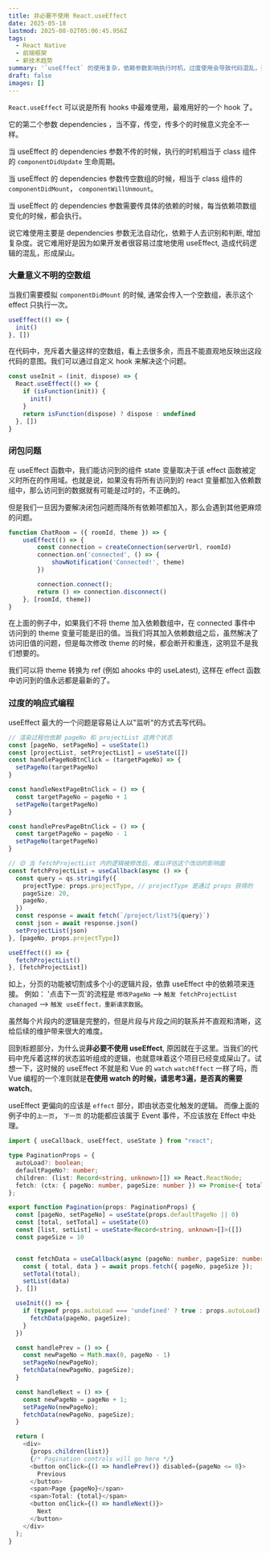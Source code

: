 ```yaml
---
title: 非必要不使用 React.useEffect
date: 2025-05-18
lastmod: 2025-08-02T05:06:45.956Z
tags:
  - React Native
  - 前端框架
  - 新技术趋势
summary: '`useEffect` 的使用复杂，依赖参数影响执行时机，过度使用会导致代码混乱，建议谨慎使用。'
draft: false
images: []
---
```


`React.useEffect` 可以说是所有 hooks 中最难使用，最难用好的一个 hook 了。

它的第二个参数 dependencies ，当不穿，传空，传多个的时候意义完全不一样。

当 useEffect 的 dependencies 参数不传的时候，执行的时机相当于 class 组件的 `componentDidUpdate` 生命周期。

当 useEffect 的 dependencies 参数传空数组的时候，相当于 class 组件的 `componentDidMount`， `componentWillUnmount`。

当 useEffect 的 dependencies 参数需要传具体的依赖的时候，每当依赖项数组变化的时候，都会执行。

说它难使用主要是 dependencies 参数无法自动化，依赖于人去识别和判断, 增加复杂度。说它难用好是因为如果开发者很容易过度地使用 useEffect, 造成代码逻辑的混乱，形成屎山。

### 大量意义不明的空数组

当我们需要模拟 `componentDidMount` 的时候, 通常会传入一个空数组，表示这个 effect 只执行一次。

```javascript
useEffect(() => {
  init()
}, [])
```

在代码中，充斥着大量这样的空数组，看上去很多余，而且不能直观地反映出这段代码的意图。我们可以通过自定义 hook 来解决这个问题。

```javascript
const useInit = (init, dispose) => {
  React.useEffect(() => {
    if (isFunction(init)) {
      init()
    }
    return isFunction(dispose) ? dispose : undefined
  }, [])
}
```

### 闭包问题

在 useEffect 函数中，我们能访问到的组件 state 变量取决于该 effect 函数被定义时所在的作用域。也就是说，如果没有将所有访问到的 react 变量都加入依赖数组中，那么访问到的数据就有可能是过时的，不正确的。

但是我们一旦因为要解决闭包问题而降所有依赖项都加入，那么会遇到其他更麻烦的问题。

```javascript
function ChatRoom = ({ roomId, theme }) => {
	useEffect(() => {
		const connection = createConnection(serverUrl, roomId)
		connection.on('connected', () => {
			showNotification('Connected!', theme)
		})

		connection.connect();
		return () => connection.disconnect()
	}, [roomId, theme])
}
```

在上面的例子中，如果我们不将 theme 加入依赖数组中，在 connected 事件中访问到的 theme 变量可能是旧的值。当我们将其加入依赖数组之后，虽然解决了访问旧值的问题，但是每次修改 theme 的时候，都会断开和重连，这明显不是我们想要的。

我们可以将 theme 转换为 ref (例如 ahooks 中的 useLatest), 这样在 effect 函数中访问到的值永远都是最新的了。

### 过度的响应式编程

useEffect 最大的一个问题是容易让人以"监听"的方式去写代码。

```typescript
// 渲染过程也依赖 pageNo 和 projectList 这两个状态
const [pageNo, setPageNo] = useState(1)
const [projectList, setProjectList] = useState([])
const handlePageNoBtnClick = (targetPageNo) => {
  setPageNo(targetPageNo)
}

const handleNextPageBtnClick = () => {
  const targetPageNo = pageNo + 1
  setPageNo(targetPageNo)
}

const handlePrevPageBtnClick = () => {
  const targetPageNo = pageNo - 1
  setPageNo(targetPageNo)
}

// 🟡 当 fetchProjectList 内的逻辑被修改后，难以评估这个改动的影响面
const fetchProjectList = useCallback(async () => {
  const query = qs.stringify({
    projectType: props.projectType, // projectType 是通过 props 获得的
    pageSize: 20,
    pageNo,
  })
  const response = await fetch(`/project/list?${query}`)
  const json = await response.json()
  setProjectList(json)
}, [pageNo, props.projectType])

useEffect(() => {
  fetchProjectList()
}, [fetchProjectList])
```

如上，分页的功能被切割成多个小的逻辑片段，依靠 useEffect 中的依赖项来连接。
例如： '点击下一页'的流程是
`修改PageNo` --> `触发 fetchProjectList chanaged` --> `触发 useEffect，重新请求数据`。

虽然每个片段内的逻辑是完整的，但是片段与片段之间的联系并不直观和清晰，这给后续的维护带来很大的难度。

回到标题部分，为什么说**非必要不使用 useEffect**, 原因就在于这里。当我们的代码中充斥着这样的状态监听组成的逻辑，也就意味着这个项目已经变成屎山了。试想一下，这时候的 useEffect 不就是和 Vue 的 `watch` `watchEffect` 一样了吗，而 Vue 编程的一个准则就是**在使用 watch 的时候，请思考3遍，是否真的需要 watch**。

useEffect 更偏向的应该是 `effect` 部分，即由状态变化触发的逻辑。
而像上面的例子中的`上一页`， `下一页` 的功能都应该属于 Event 事件，不应该放在 Effect 中处理。

```typescript
import { useCallback, useEffect, useState } from "react";

type PaginationProps = {
  autoLoad?: boolean;
  defaultPageNo?: number;
  children: (list: Record<string, unknown>[]) => React.ReactNode;
  fetch: (ctx: { pageNo: number, pageSize: number }) => Promise<{ total: number, data: Record<string, unknown>[] }>;
};

export function Pagination(props: PaginationProps) {
  const [pageNo, setPageNo] = useState(props.defaultPageNo || 0)
  const [total, setTotal] = useState(0)
  const [list, setList] = useState<Record<string, unknown>[]>([])
  const pageSize = 10


  const fetchData = useCallback(async (pageNo: number, pageSize: number) => {
    const { total, data } = await props.fetch({ pageNo, pageSize });
    setTotal(total);
    setList(data)
  }, [])

  useInit(() => {
    if (typeof props.autoLoad === 'undefined' ? true : props.autoLoad) {
      fetchData(pageNo, pageSize);
    }
  })

  const handlePrev = () => {
    const newPageNo = Math.max(0, pageNo - 1)
    setPageNo(newPageNo);
    fetchData(newPageNo, pageSize);
  }

  const handleNext = () => {
    const newPageNo = pageNo + 1;
    setPageNo(newPageNo);
    fetchData(newPageNo, pageSize);
  }

  return (
    <div>
      {props.children(list)}
      {/* Pagination controls will go here */}
      <button onClick={() => handlePrev()} disabled={pageNo <= 0}>
        Previous
      </button>
      <span>Page {pageNo}</span>
      <span>Total: {total}</span>
      <button onClick={() => handleNext()}>
        Next
      </button>
    </div>
  );
}
```
